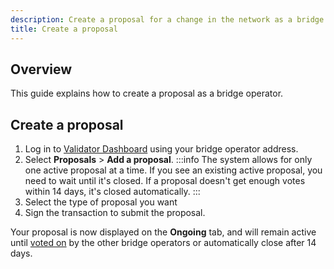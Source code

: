 ```yaml
---
description: Create a proposal for a change in the network as a bridge operator.
title: Create a proposal
---
```


## Overview

This guide explains how to create a proposal as a bridge operator.

## Create a proposal

1. Log in to [Validator Dashboard](https://validator.roninchain.com)
using your bridge operator address.
1. Select **Proposals** > **Add a proposal**.
:::info
The system allows for only one active proposal at a time.
If you see an existing active proposal, you need to wait until it's
closed. If a proposal doesn't get enough votes within 14 days, it's
closed automatically.
:::
1. Select the type of proposal you want
1. Sign the transaction to submit the proposal.

Your proposal is now displayed on the **Ongoing** tab, and will remain
active until [voted on](vote-on-proposal.mdx) by the other bridge operators or 
automatically close after 14 days.
